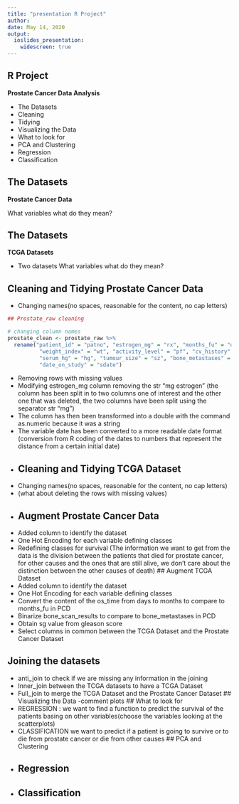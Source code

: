 ```yaml
---
title: "presentation R Project"
author:
date: May 14, 2020
output:
  ioslides_presentation:
    widescreen: true
---
```

## R Project

**Prostate Cancer Data Analysis**

- The Datasets
- Cleaning
- Tidying
- Visualizing the Data
- What to look for
- PCA and Clustering
- Regression
- Classification

## The Datasets

**Prostate Cancer Data**

  What variables what do they mean?
  
## The Datasets

**TCGA Datasets**

- Two datasets 
  What variables what do they mean?
  
## Cleaning and Tidying Prostate Cancer Data
- Changing names(no spaces, reasonable for the content, no cap letters)
```r
## Prostate_raw cleaning

# changing column names
prostate_clean <- prostate_raw %>% 
  rename("patient_id" = "patno", "estrogen_mg" = "rx", "months_fu" = "dtime",
          "weight_index" = "wt", "activity_level" = "pf", "cv_history" = "hx",
          "serum_hg" = "hg", "tumour_size" = "sz", "bone_metastases" = "bm",
          "date_on_study" = "sdate")
```

- Removing rows with missing values
- Modifying estrogen_mg column removing the str "mg estrogen" (the column has been split in to two columns one of interest and the other one that was deleted, the two columns have been split using the separator str "mg")
- The column has then been transformed into a double with the command as.numeric because it was a string
- The variable date has been converted to a more readable date format (conversion from R coding of the dates to numbers that represent the distance from a certain initial date)
-
## Cleaning and Tidying TCGA Dataset
- Changing names(no spaces, reasonable for the content, no cap letters)
- (what about deleting the rows with missing values)
- 
## Augment Prostate Cancer Data
- Added column to identify the dataset
- One Hot Encoding for each variable defining classes
- Redefining classes for survival (The information we want to get from the data is the division between the patients that died for prostate cancer, for other causes and the ones that are still alive, we don't care about the distinction between the other causes of death)
## Augment TCGA Dataset
- Added column to identify the dataset
- One Hot Encoding for each variable defining classes
- Convert the content of the os_time from days to months to compare to months_fu in PCD
- Binarize bone_scan_results to compare to bone_metastases in PCD
- Obtain sg value from gleason score
- Select columns in common between the TCGA Dataset and the Prostate Cancer Dataset

## Joining the datasets
- anti_join to check if we are missing any information in the joining
- Inner_join between the TCGA datasets to have a TCGA Dataset
- Full_join to merge the TCGA Dataset and the Prostate Cancer Dataset
## Visualizing the Data
-comment plots
## What to look for
- REGRESSION : we want to find a function to predict the survival of the patients basing on other variables(choose the variables looking at the scatterplots)
- CLASSIFICATION we want to predict if a patient is going to survive or to die from prostate cancer or die from other causes 
## PCA and Clustering
- 
## Regression
-
## Classification




